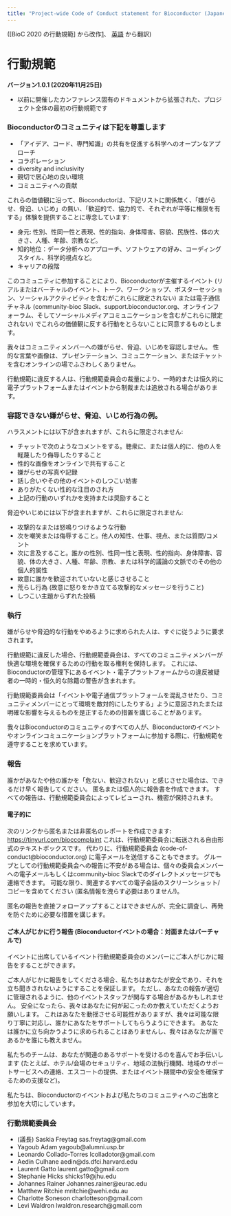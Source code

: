 ```yaml
---
title: "Project-wide Code of Conduct statement for Bioconductor (Japanese, Japan)"
---
```


([BioC 2020 の行動規範] から改作[1]、 [英語](en-US.html) から翻訳)

# 行動規範

**バージョン1.0.1 (2020年11月25日)**

* 以前に開催したカンファレンス固有のドキュメントから拡張された、プロジェクト全体の最初の行動規範です


### Bioconductorのコミュニティは下記を尊重します

* 「アイデア、コード、専門知識」の共有を促進する科学へのオープンなアプローチ
* コラボレーション
* diversity and inclusivity
* 親切で居心地の良い環境
* コミュニティへの貢献

これらの価値観に沿って、Bioconductorは、下記リストに関係無く、「嫌がらせ、脅迫、いじめ」の無い、「歓迎的で、協力的で、それぞれが平等に権限を有する」体験を提供することに専念しています:

* 身元: 性別、性同一性と表現、性的指向、身体障害、容貌、民族性、体の大きさ、人種、年齢、宗教など。
* 知的地位：データ分析へのアプローチ、ソフトウェアの好み、コーディングスタイル、科学的視点など。
* キャリアの段階

このコミュニティに参加することにより、Bioconductorが主催するイベント (リアルまたはバーチャルのイベント、トーク、ワークショップ、ポスターセッション、ソーシャルアクティビティを含むがこれらに限定されない) または電子通信チャネル (community-bioc Slack、support.bioconductor.org、オンラインフォーラム、そしてソーシャルメディアコミュニケーションを含むがこれらに限定されない) でこれらの価値観に反する行動をとらないことに同意するものとします。

我々はコミュニティメンバーへの嫌がらせ、脅迫、いじめを容認しません。 性的な言葉や画像は、プレゼンテーション、コミュニケーション、またはチャットを含むオンラインの場でふさわしくありません。

行動規範に違反する人は、行動規範委員会の裁量により、一時的または恒久的に電子プラットフォームまたはイベントから制裁または追放される場合があります。

### 容認できない嫌がらせ、脅迫、いじめ行為の例。

ハラスメントには以下が含まれますが、これらに限定されません:

* チャットで次のようなコメントをする。聴衆に、または個人的に、他の人を軽蔑したり侮辱したりすること
* 性的な画像をオンラインで共有すること
* 嫌がらせの写真や記録
* 話し合いやその他のイベントのしつこい妨害
* ありがたくない性的な注目のされ方
* 上記の行動のいずれかを支持または奨励すること

脅迫やいじめには以下が含まれますが、これらに限定されません:

* 攻撃的なまたは怒鳴りつけるような行動
* 次を嘲笑または侮辱すること。他人の知性、仕事、視点、または質問/コメント
* 次に言及すること。誰かの性別、性同一性と表現、性的指向、身体障害、容貌、体の大きさ、人種、年齢、宗教、または科学的議論の文脈でのその他の個人的属性
* 故意に誰かを歓迎されていないと感じさせること
* 荒らし行為 (故意に怒りをかき立てる攻撃的なメッセージを行うこと)
* しつこい主題からずれた投稿


### 執行

嫌がらせや脅迫的な行動をやめるように求められた人は、すぐに従うように要求されます。

行動規範に違反した場合、行動規範委員会は、すべてのコミュニティメンバーが快適な環境を確保するための行動を取る権利を保持します。 これには、Bioconductorの管理下にあるイベント・電子プラットフォームからの違反被疑者の一時的・恒久的な除籍の警告が含まれます。

行動規範委員会は「イベントや電子通信プラットフォームを混乱させたり、コミュニティメンバーにとって環境を敵対的にしたりする」ように意図されたまたは明確な影響を与えるものを是正するための措置を講じることがあります。

我々はBioconductorのコミュニティのすべての人が、Bioconductorのイベントやオンラインコミュニケーションプラットフォームに参加する際に、行動規範を遵守することを求めています。


### 報告

誰かがあなたや他の誰かを「危ない、歓迎されない」と感じさせた場合は、できるだけ早く報告してください。 匿名または個人的に報告書を作成できます。 すべての報告は、行動規範委員会によってレビューされ、機密が保持されます。

#### 電子的に

次のリンクから匿名または非匿名のレポートを作成できます: [https://tinyurl.com/bioccomplaint][2] これは、行動規範委員会に転送される自由形式のテキストボックスです。 代わりに、行動規範委員会 (code-of-conduct@bioconductor.org) に電子メールを送信することもできます。 グループとしての行動規範委員会への報告に不安がある場合は、個々の委員会メンバーへの電子メールもしくはcommunity-bioc Slackでのダイレクトメッセージでも連絡できます。 可能な限り、関連するすべての電子会話のスクリーンショット/コピーを含めてください (匿名情報を洩らす必要はありません!)。

匿名の報告を直接フォローアップすることはできませんが、完全に調査し、再発を防ぐために必要な措置を講じます。

#### ご本人がじかに行う報告 (Bioconductorイベントの場合：対面またはバーチャルで)

イベントに出席しているイベント行動規範委員会のメンバーにご本人がじかに報告をすることができます。

ご本人がじかに報告をしてくださる場合、私たちはあなたが安全であり、それを立ち聞きされないようにすることを保証します。 ただし、あなたの報告が適切に管理されるように、他のイベントスタッフが関与する場合があるかもしれません。 安全になったら、我々はあなたに何が起こったのか教えていただくようお願いします。 これはあなたを動揺させる可能性がありますが、我々は可能な限り丁寧に対応し、誰かにあなたをサポートしてもらうようにできます。 あなたは誰かに立ち向かうように求められることはありませんし、我々はあなたが誰であるかを誰にも教えません。

私たちのチームは、あなたが関連のあるサポートを受けるのを喜んでお手伝いします (たとえば、ホテル/会場のセキュリティ、地域の法執行機関、地域のサポートサービスへの連絡、エスコートの提供、またはイベント期間中の安全を確保するための支援など)。

私たちは、Bioconductorのイベントおよび私たちのコミュニティへのご出席と参加を大切にしています。


### 行動規範委員会

* (議長) Saskia Freytag sas.freytag@gmail.com
* Yagoub Adam yagoub@alumni.usp.br
* Leonardo Collado-Torres lcolladotor@gmail.com
* Aedín Culhane aedin@ds.dfci.harvard.edu
* Laurent Gatto laurent.gatto@gmail.com
* Stephanie Hicks shicks19@jhu.edu
* Johannes Rainer Johannes.rainer@eurac.edu
* Matthew Ritchie mritchie@wehi.edu.au
* Charlotte Soneson charlotteson@gmail.com
* Levi Waldron lwaldron.research@gmail.com

[1]: https://bioc2020.bioconductor.org/code_of_conduct
[2]: https://tinyurl.com/bioccomplaint
